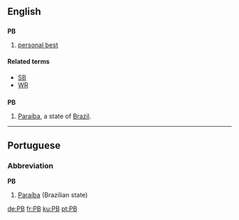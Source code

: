 ==English==

==={{initialism}}===
'''PB'''

# {{sports}} [[personal best]]

====Related terms====
*[[SB]]
*[[WR]]
==={{abbreviation}}===
'''PB'''
#[[Paraíba]], a state of [[Brazil]].

----

==Portuguese==

===Abbreviation===
'''PB'''

# [[Paraíba]] (Brazilian state)

[[de:PB]]
[[fr:PB]]
[[ku:PB]]
[[pt:PB]]